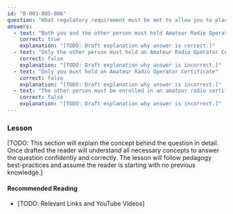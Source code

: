 ```yaml
---
id: "B-001-005-006"
question: "What regulatory requirement must be met to allow you to place an amateur radio transmitter in service on behalf of another person?"
answers:
  - text: "Both you and the other person must hold Amateur Radio Operator Certificates"
    correct: true
    explanation: "[TODO: Draft explanation why answer is correct.]"
  - text: "Only the other person must hold an Amateur Radio Operator Certificate"
    correct: false
    explanation: "[TODO: Draft explanation why answer is incorrect.]"
  - text: "Only you must hold an Amateur Radio Operator Certificate"
    correct: false
    explanation: "[TODO: Draft explanation why answer is incorrect.]"
  - text: "The other person must be enrolled in an amateur radio certification course"
    correct: false
    explanation: "[TODO: Draft explanation why answer is incorrect.]"
---
```


### Lesson

[TODO: This section will explain the concept behind the question in detail. Once drafted the reader will understand all necessary concepts to answer the question confidently and correctly. The lesson will follow pedagogy best-practices and assume the reader is starting with no previous knowledge.]

#### Recommended Reading

- [TODO: Relevant Links and YouTube Videos]
